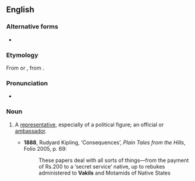 ==English==

===Alternative forms===
* {{l|en|vakeel}}

===Etymology===
From {{etyl|ur|en}} {{m|ur|وكیل|tr=vakīl}} or {{etyl|hi|en}} {{m|hi|वकील}}, from {{m|ar|وَكِيل||agent}}.

===Pronunciation===
* {{IPA|/vəˈkiːl/|lang=en}}

===Noun===
{{en-noun}}

# {{lb|en|India}} A [[representative]], especially of a political figure; an official or [[ambassador]].
#* '''1888''', Rudyard Kipling, ‘Consequences’, ''Plain Tales from the Hills'', Folio 2005, p. 69:
#*: These papers deal with all sorts of things—from the payment of Rs.200 to a ‘secret service’ native, up to rebukes administered to '''Vakils''' and Motamids of Native States